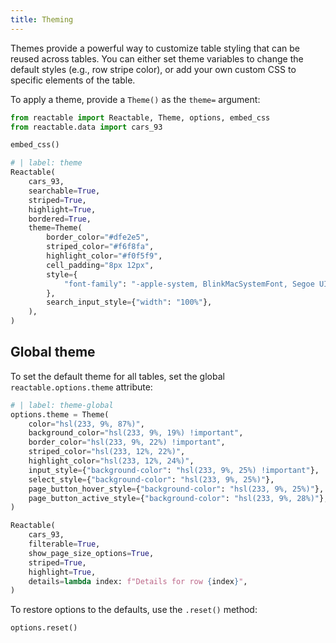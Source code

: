 ```yaml
---
title: Theming
---
```


Themes provide a powerful way to customize table styling that can be reused across tables. You can either set theme variables to change the default styles (e.g., row stripe color), or add your own custom CSS to specific elements of the table.

To apply a theme, provide a `Theme()` as the `theme=` argument:


```python
from reactable import Reactable, Theme, options, embed_css
from reactable.data import cars_93

embed_css()
```

```python
# | label: theme
Reactable(
    cars_93,
    searchable=True,
    striped=True,
    highlight=True,
    bordered=True,
    theme=Theme(
        border_color="#dfe2e5",
        striped_color="#f6f8fa",
        highlight_color="#f0f5f9",
        cell_padding="8px 12px",
        style={
            "font-family": "-apple-system, BlinkMacSystemFont, Segoe UI, Helvetica, Arial, sans-serif"
        },
        search_input_style={"width": "100%"},
    ),
)

```

## Global theme

To set the default theme for all tables, set the global `reactable.options.theme` attribute:


```python
# | label: theme-global
options.theme = Theme(
    color="hsl(233, 9%, 87%)",
    background_color="hsl(233, 9%, 19%) !important",
    border_color="hsl(233, 9%, 22%) !important",
    striped_color="hsl(233, 12%, 22%)",
    highlight_color="hsl(233, 12%, 24%)",
    input_style={"background-color": "hsl(233, 9%, 25%) !important"},
    select_style={"background-color": "hsl(233, 9%, 25%)"},
    page_button_hover_style={"background-color": "hsl(233, 9%, 25%)"},
    page_button_active_style={"background-color": "hsl(233, 9%, 28%)"},
)

Reactable(
    cars_93,
    filterable=True,
    show_page_size_options=True,
    striped=True,
    highlight=True,
    details=lambda index: f"Details for row {index}",
)
```

To restore options to the defaults, use the `.reset()` method:

```python
options.reset()
```